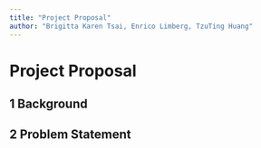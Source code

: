 ```yaml
---
title: "Project Proposal"
author: "Brigitta Karen Tsai, Enrico Limberg, TzuTing Huang"
---
```


# Project Proposal

## 1 Background

## 2 Problem Statement
